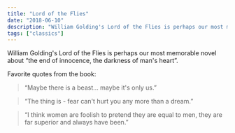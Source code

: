 ```yaml
---
title: "Lord of the Flies"
date: "2018-06-10"
description: "William Golding's Lord of the Flies is perhaps our most memorable novel about 'the end of innocence, the darkness of man's heart'."
tags: ["classics"]
---
```


William Golding's Lord of the Flies is perhaps our most memorable novel about “the end of innocence, the darkness of man's heart”.

Favorite quotes from the book:

> “Maybe there is a beast… maybe it's only us.”

> “The thing is - fear can't hurt you any more than a dream.”

> “I think women are foolish to pretend they are equal to men, they are far superior and always have been.”
